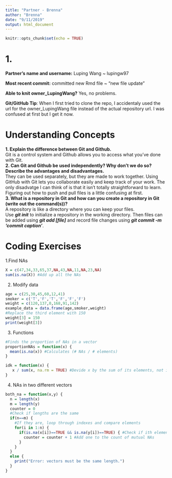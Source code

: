 ```yaml
---
title: "Partner - Brenna"
author: "Brenna"
date: "9/11/2019"
output: html_document
---
```


```r
knitr::opts_chunk$set(echo = TRUE)
```

# 1.\
**Partner's name and username:** Luping Wang ~ lupingw97\

**Most recent commit:** committed new Rmd file ~ "new file update"\

**Able to knit owner_LupingWang?** Yes, no problems.\

**Git/GitHub Tip**: When I first tried to clone the repo, I accidentaly used the url for the owner_LupingWang file instead of the actual repository url. I was confused at first but I get it now.\

# Understanding Concepts
**1. Explain the difference between Git and Github.**\
Git is a control system and Github allows you to access what you've done with Git.\
**2. Can Git and Github be used independently? Why don't we do so? Describe the advantages and disadvantages.**\
They can be used separately, but they are made to work together. Using GitHub with Git lets you collaborate easily and keep track of your work. The only disadvatge I can think of is that it isn't totally straightforward to learn. Figuring out how to push and pull files is a little confusing at first.\
**3. What is a repository in Git and how can you create a repository in Git (write out the command(s))?**\
A repository is like a directory where you can keep your files.\
Use ***git init*** to initialize a repository in the working directory. Then files can be added using ***git add [file]*** and record file changes using ***git commit -m 'commit caption'***.\

# Coding Exercises
1.Find NAs
```r
X = c(47,34,33,65,37,NA,43,NA,11,NA,23,NA)
sum(is.na(X)) #Add up all the NAs
```

2. Modify data
```r
age = c(25,30,45,60,12,41)
smoker = c('T','F','T','F','F','F')
weight = c(120,137,0,168,91,142)
example_data = data.frame(age,smoker,weight)
#Replace the third element with 150
weight[3] = 150
print(weight[3])
```

3. Functions
```r
#Finds the proportion of NAs in a vector
proportionNAs = function(x) {
  mean(is.na(x)) #Calculates (# NAs / # elements)
}

idk = function(x) {
   x / sum(x, na.rm = TRUE) #Devide x by the sum of its elements, not including NAs
}
```

4. NAs in two different vectors
```r
both_na = function(x,y) {
  n = length(x)
  m = length(y)
  counter = 0
  #Check if lengths are the same
  if(n==m) {
    #If they are, loop through indexes and compare elements
    for(i in 1:n) {
      if(is.na(x[i])==TRUE && is.na(y[i])==TRUE) { #Check if ith elements are NA
        counter = counter + 1 #Add one to the count of mutual NAs
      }
    }
  }
  else {
    print("Error: vectors must be the same length.")
  }
}
```




